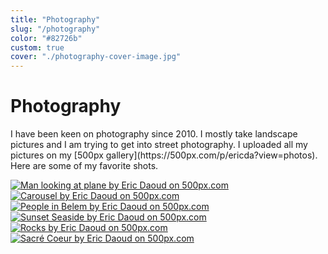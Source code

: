 ```yaml
---
title: "Photography"
slug: "/photography"
color: "#82726b"
custom: true
cover: "./photography-cover-image.jpg"
---
```


<div style={{ margin: `0 auto`, maxWidth: `70ch`, padding: `2rem` }}>

<h1 data-testid="page-title">Photography</h1>

<p>
  I have been keen on photography since 2010. I mostly take landscape pictures
  and I am trying to get into street photography. I uploaded all my pictures on
  my [500px gallery](https://500px.com/p/ericda?view=photos). Here are some of my favorite shots.
</p>

<div class="pixels-photo">
  <a
    href="https://500px.com/photo/1015818127/man-looking-at-plane-by-eric-daoud"
    alt="Man looking at plane by Eric Daoud on 500px.com"
  >
    <img
      src="https://drscdn.500px.org/photo/1015818127/m%3D900/v2?sig=55868fe9056e8532a82adc30e0c43793f10e4f6ff30fadd9cc24ab1b07a10703"
      alt="Man looking at plane by Eric Daoud on 500px.com"
    />
  </a>
</div>

<div class="pixels-photo">
  <a
    href="https://500px.com/photo/1006013197/carousel-by-eric-daoud"
    alt="Carousel by Eric Daoud on 500px.com"
  >
    <img
      src="https://drscdn.500px.org/photo/1006013197/m%3D900/v2?sig=1adbf08867f4bd0900da9c49ab91264a9e19854199132a2f389093bc135d7266"
      alt="Carousel by Eric Daoud on 500px.com"
    />
  </a>
</div>

<div class="pixels-photo">
  <a
    href="https://500px.com/photo/1000412995/people-in-belem-by-eric-daoud"
    alt="People in Belem by Eric Daoud on 500px.com"
  >
    <img
      src="https://drscdn.500px.org/photo/1000412995/m%3D900/v2?sig=8f4e0d09270f63b67bc4d38962b37862dbb9e49dfda813b1fa579ff19fb655f7"
      alt="People in Belem by Eric Daoud on 500px.com"
    />
  </a>
</div>

<div class="pixels-photo">
  <a
    href="https://500px.com/photo/223916181/sunset-seaside-by-eric-daoud"
    alt="Sunset Seaside by Eric Daoud on 500px.com"
  >
    <img
      src="https://drscdn.500px.org/photo/223916181/m%3D900/v2?sig=5ab5c6250bd2e9f4429c22b94110a5151a5ddd0b350436ba3e664f2c4de85d01"
      alt="Sunset Seaside by Eric Daoud on 500px.com"
    />
  </a>
</div>

<div class="pixels-photo">
  <a
    href="https://500px.com/photo/223915859/rocks-by-eric-daoud"
    alt="Rocks by Eric Daoud on 500px.com"
  >
    <img
      src="https://drscdn.500px.org/photo/223915859/m%3D900/v2?sig=21cf16db4c36d5ca103fb602d6b294aa1c3fc499af0d0bb799c331e925df6272"
      alt="Rocks by Eric Daoud on 500px.com"
    />
  </a>
</div>

<div class="pixels-photo">
  <a
    href="https://500px.com/photo/217238111/sacre-coeur-by-eric-daoud"
    alt="Sacré Coeur by Eric Daoud on 500px.com"
  >
    <img
      src="https://drscdn.500px.org/photo/217238111/m%3D900/v2?sig=55fdefafc1263db71498d83e72c53b095547791a0209f0d61b2de79f4fe1541c"
      alt="Sacré Coeur by Eric Daoud on 500px.com"
    />
  </a>
</div>

<script type="text/javascript" src="https://500px.com/embed.js"></script>

</div>
